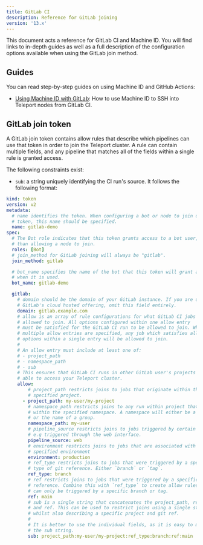 ```yaml
---
title: GitLab CI
description: Reference for GitLab joining
version: '13.x'
---
```


This document acts a reference for GitLab CI and Machine ID. You will find
links to in-depth guides as well as a full description of the configuration
options available when using the GitLab join method.

## Guides

You can read step-by-step guides on using Machine ID and GitHub Actions:

- [Using Machine ID with GitLab](/docs/ver/13.x/machine-id/guides/gitlab): How to
  use Machine ID to SSH into Teleport nodes from GitLab CI.

## GitLab join token

A GitLab join token contains allow rules that describe which pipelines can
use that token in order to join the Teleport cluster. A rule can contain
multiple fields, and any pipeline that matches all of the fields within a
single rule is granted access.

The following constraints exist:

- `sub`: a string uniquely identifying the CI run's source. It follows the
  following format:

```yaml
kind: token
version: v2
metadata:
  # name identifies the token. When configuring a bot or node to join using this
  # token, this name should be specified.
  name: gitlab-demo
spec:
  # The Bot role indicates that this token grants access to a bot user, rather
  # than allowing a node to join.
  roles: [Bot]
  # join_method for GitLab joining will always be "gitlab".
  join_method: gitlab

  # bot_name specifies the name of the bot that this token will grant access to
  # when it is used.
  bot_name: gitlab-demo

  gitlab:
    # domain should be the domain of your GitLab instance. If you are using
    # GitLab's cloud hosted offering, omit this field entirely.
    domain: gitlab.example.com
    # allow is an array of rule configurations for what GitLab CI jobs should be
    # allowed to join. All options configured within one allow entry
    # must be satisfied for the GitLab CI run to be allowed to join. Where
    # multiple allow entries are specified, any job which satisfies all of the
    # options within a single entry will be allowed to join.
    #
    # An allow entry must include at least one of:
    # - project_path
    # - namespace_path
    # - sub
    # This ensures that GitLab CI runs in other GitLab user's projects are not
    # able to access your Teleport cluster.
    allow:
        # project_path restricts joins to jobs that originate within the
        # specified project.
      - project_path: my-user/my-project
        # namespace_path restricts joins to any run within project that exists
        # within the specified namespace. A namespace will either be a username
        # or the name of a group.
        namespace_path: my-user
        # pipeline_source restricts joins to jobs triggered by certain criteria,
        # e.g triggered through the web interface.
        pipeline_source: web
        # environment restricts joins to jobs that are associated with the
        # specified environment
        environment: production
        # ref_type restricts joins to jobs that were triggered by a specific
        # type of git reference. Either `branch` or `tag`.
        ref_type: branch
        # ref restricts joins to jobs that were triggered by a specific git
        # reference. Combine this with `ref_type` to create allow rules that
        # can only be triggered by a specific branch or tag.
        ref: main
        # sub is a single string that concatenates the project_path, ref_type
        # and ref. This can be used to restrict joins using a single string,
        # whilst also describing a specific project and git ref.
        #
        # It is better to use the individual fields, as it is easy to mis-format
        # the sub string.
        sub: project_path:my-user/my-project:ref_type:branch:ref:main
```
